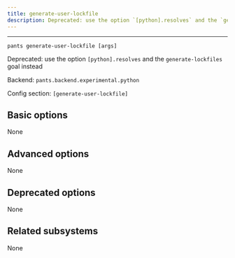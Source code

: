 ```yaml
---
title: generate-user-lockfile
description: Deprecated: use the option `[python].resolves` and the `generate-lockfiles` goal instead
---
```



---

```
pants generate-user-lockfile [args]
```

Deprecated: use the option `[python].resolves` and the `generate-lockfiles` goal instead

Backend: <span className="color--primary">`pants.backend.experimental.python`</span>

Config section: <span className="color--primary">`[generate-user-lockfile]`</span>

<span className={styles.options}>

## Basic options

None

## Advanced options

None

## Deprecated options

None

## Related subsystems

None

</span>
